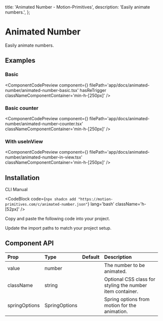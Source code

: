   title: 'Animated Number - Motion-Primitives',
  description: 'Easily animate numbers.',
};


# Animated Number

Easily animate numbers.

## Examples

### Basic

<ComponentCodePreview
  component={<AnimatedNumberBasic />}
  filePath='app/docs/animated-number/animated-number-basic.tsx'
  hasReTrigger
  classNameComponentContainer='min-h-[250px]'
/>

### Basic counter

<ComponentCodePreview
  component={<AnimatedNumberCounter />}
  filePath='app/docs/animated-number/animated-number-counter.tsx'
  classNameComponentContainer='min-h-[250px]'
/>

### With useInView

<ComponentCodePreview
  component={<AnimatedNumberInView />}
  filePath='app/docs/animated-number/animated-number-in-view.tsx'
  classNameComponentContainer='min-h-[250px]'
/>

## Installation

<Tabs defaultValue="cli">

<TabsList>
  <TabsTrigger value='cli'>CLI</TabsTrigger>
  <TabsTrigger value='manual'>Manual</TabsTrigger>
</TabsList>

<TabsContent value="cli">

<CodeBlock
  code={`npx shadcn add "https://motion-primitives.com/c/animated-number.json"`}
  lang='bash'
  className='h-[52px]'
/>

</TabsContent>

<TabsContent value="manual">

<Steps>

<Step>Copy and paste the following code into your project.</Step>

<CodeBlock filePath='components/core/animated-number.tsx' />

<Step>Update the import paths to match your project setup.</Step>

</Steps>

</TabsContent>

</Tabs>

## Component API

| Prop          | Type          | Default | Description                                               |
| :------------ | :------------ | :------ | :-------------------------------------------------------- |
| value         | number        |         | The number to be animated.                                |
| className     | string        |         | Optional CSS class for styling the number item container. |
| springOptions | SpringOptions |         | Spring options from motion for the animation.             |
